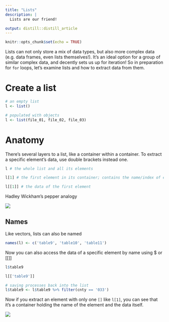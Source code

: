 ```yaml
---
title: "Lists"
description: |
  Lists are our friend!

output: distill::distill_article
---
```


```r
knitr::opts_chunk$set(echo = TRUE)
```

Lists can not only store a mix of data types, but also more complex data (e.g. data frames, even lists themselves!). It's an ideal option for a group of similar complex data, and decently sets us up for iteration! So in preparation for `for` loops, let's examine lists and how to extract data from them.

# Create a list

```r
# an empty list
l <- list() 

# populated with objects
l <- list(file_01, file_02, file_03) 
```

# Anatomy

There's several layers to a list, like a container within a container. To extract a specific element's data, use double brackets instead one.

```r
l # the whole list and all its elements

l[1] # the first element in its container; contains the name/index of element and the data

l[[1]] # the data of the first element

```

Hadley Wickham's pepper analogy

![](slides/images/hwickham-pepper.png)

## Names

Like vectors, lists can also be named

```r
names(l) <- c('table9', 'table10', 'table11')
```

Now you can also access the data of a specific element by name using $ or [[]]
 
```r
l$table9

l[['table9']]

# saving processes back into the list
l$table9 <- l$table9 %>% filter(cnty == '033')
```

Now if you extract an element with only one `[]` like `l[1]`, you can see that it's a container holding the name of the element and the data itself.

![](slides/images/list-one-bracket.png)


